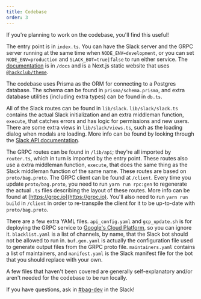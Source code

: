 ```yaml
---
title: Codebase
order: 3
---
```


If you're planning to work on the codebase, you'll find this useful!

The entry point is in `index.ts`. You can have the Slack server and the GRPC server running at the same time when `NODE_ENV=development`, or you can set `NODE_ENV=production` and `SLACK_BOT=true|false` to run either service. The [documentation](https://bag-client.hackclub.com) is in `/docs` and is a Next.js static website that uses [`@hackclub/theme`](https://www.npmjs.com/package/@hackclub/theme).

The codebase uses Prisma as the ORM for connecting to a Postgres database. The schema can be found in `prisma/schema.prisma`, and extra database utilities (including extra types) can be found in `db.ts`.

All of the Slack routes can be found in `lib/slack`. `lib/slack/slack.ts` contains the actual Slack initialization and an extra middleman function, `execute`, that catches errors and has logic for permissions and new users. There are some extra views in `lib/slack/views.ts`, such as the loading dialog when modals are loading. More info can be found by looking through the [Slack API documentation](https://api.slack.com).

The GRPC routes can be found in `/lib/api`; they're all imported by `router.ts`, which in turn is imported by the entry point. These routes also use a extra middleman function, `execute`, that does the same thing as the Slack middleman function of the same name. These routes are based on `proto/bag.proto`. The GRPC client can be found at `/client`. Every time you update `proto/bag.proto`, you need to run `yarn run rpc:gen` to regenerate the actual `.ts` files describing the layout of these routes. More info can be found at [https://grpc.io](https://grpc.io). You'll also need to run `yarn run build` in `/client` in order to re-transpile the client for it to be up-to-date with `proto/bag.proto`.

There are a few extra YAML files. `api_config.yaml` and `gcp_update.sh` is for deploying the GRPC service to [Google's Cloud Platform](https://cloud.withgoogle.come), so you can ignore it. `blacklist.yaml` is a list of channels, by name, that the Slack bot should not be allowed to run in. `buf.gen.yaml` is actually the configuration file used to generate output files from the GRPC proto file. `maintainers.yaml` contains a list of maintainers, and `manifest.yaml` is the Slack manifest file for the bot that you should replace with your own.

A few files that haven't been covered are generally self-explanatory and/or aren't needed for the codebase to be run locally.

If you have questions, ask in [#bag-dev](https://app.slack.com/client/T0266FRGM/C067FH4PHFH) in the Slack!
